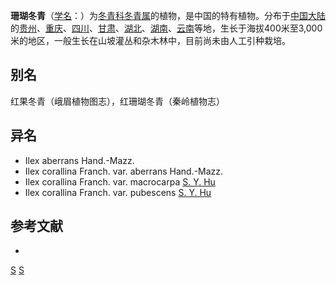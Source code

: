 {{Speciesbox 
| taxon = Ilex corallina
| authority = Franch.
| subdivision_ranks =[[变种|变种]]
| subdivision =
* 珊瑚冬青 ''I. c.'' var. ''corallina''
* [[大果珊瑚冬青|大果珊瑚冬青]] ''I. c.'' var. ''macrocarpa''
* [[毛枝珊瑚冬青|毛枝珊瑚冬青]] ''I. c.'' var. ''pubescens''
* [[刺叶珊瑚冬青|刺叶珊瑚冬青]] ''I. c.'' var. ''aberrans''
}}

'''珊瑚冬青'''（[[学名|学名]]：{{lang|la|''Ilex corallina''}}）为[[冬青科|冬青科]][[冬青属|冬青属]]的植物，是中国的特有植物。分布于[[中国大陆|中国大陆]]的[[贵州|贵州]]、[[重庆|重庆]]、[[四川|四川]]、[[甘肃|甘肃]]、[[湖北|湖北]]、[[湖南|湖南]]、[[云南|云南]]等地，生长于海拔400米至3,000米的地区，一般生长在山坡灌丛和杂木林中，目前尚未由人工引种栽培。

== 别名 ==
红果冬青（峨眉植物图志），红珊瑚冬青（秦岭植物志）

== 异名 ==
* Ilex aberrans Hand.-Mazz.
* Ilex corallina Franch. var. aberrans Hand.-Mazz.
* Ilex corallina Franch. var. macrocarpa [[胡秀英|S. Y. Hu]]
* Ilex corallina Franch. var. pubescens [[胡秀英|S. Y. Hu]]

== 参考文献 ==
<div class="references-small">
* {{cite web| url =http://www.bioinfo.cn/db05/KmzwSpecies.php?action=view&id=14100| title =珊瑚冬青（原变种）| work =《中国高等植物数据库全库》| publisher =中国科学院微生物研究所| author =昆明植物研究所| accessdate =2009-02-24| deadurl =yes| archiveurl =https://web.archive.org/web/20160305034515/http://www.bioinfo.cn/db05/KmzwSpecies.php?action=view&id=14100| archivedate =2016-03-05}}
</div>
{{Taxonbar|from=Q15227906}}

[[Category:冬青属|S]]
[[Category:中國特有植物|S]]